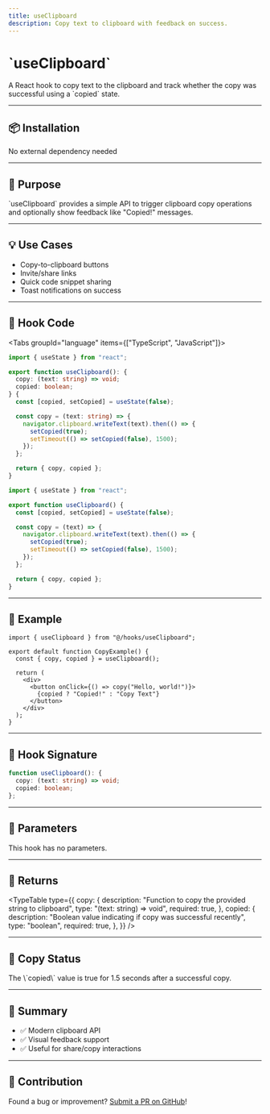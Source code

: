 ```yaml
---
title: useClipboard
description: Copy text to clipboard with feedback on success.
---
```


# \`useClipboard\`

A React hook to copy text to the clipboard and track whether the copy was successful using a \`copied\` state.

---

## 📦 Installation

<Callout>No external dependency needed</Callout>

---

## 🧠 Purpose

\`useClipboard\` provides a simple API to trigger clipboard copy operations and optionally show feedback like "Copied!" messages.

---

## 💡 Use Cases

- Copy-to-clipboard buttons
- Invite/share links
- Quick code snippet sharing
- Toast notifications on success

---

## 📁 Hook Code

<Tabs groupId="language" items={["TypeScript", "JavaScript"]}>
  <Tab value="TypeScript">

```ts title="useClipboard.ts"
import { useState } from "react";

export function useClipboard(): {
  copy: (text: string) => void;
  copied: boolean;
} {
  const [copied, setCopied] = useState(false);

  const copy = (text: string) => {
    navigator.clipboard.writeText(text).then(() => {
      setCopied(true);
      setTimeout(() => setCopied(false), 1500);
    });
  };

  return { copy, copied };
}
```

  </Tab>
  <Tab value="JavaScript">

```js title="useClipboard.js"
import { useState } from "react";

export function useClipboard() {
  const [copied, setCopied] = useState(false);

  const copy = (text) => {
    navigator.clipboard.writeText(text).then(() => {
      setCopied(true);
      setTimeout(() => setCopied(false), 1500);
    });
  };

  return { copy, copied };
}
```

  </Tab>
</Tabs>

---

## 🧪 Example

```tsx
import { useClipboard } from "@/hooks/useClipboard";

export default function CopyExample() {
  const { copy, copied } = useClipboard();

  return (
    <div>
      <button onClick={() => copy("Hello, world!")}>
        {copied ? "Copied!" : "Copy Text"}
      </button>
    </div>
  );
}
```

---

## 🧩 Hook Signature

```ts
function useClipboard(): {
  copy: (text: string) => void;
  copied: boolean;
};
```

---

## 📝 Parameters

<Callout type="info" title="No Initial Parameters">
  This hook has no parameters.
</Callout>

---

## 🎯 Returns

<TypeTable
  type={{
    copy: {
      description: "Function to copy the provided string to clipboard",
      type: "(text: string) => void",
      required: true,
    },
    copied: {
      description: "Boolean value indicating if copy was successful recently",
      type: "boolean",
      required: true,
    },
  }}
/>

---

## 🧯 Copy Status

<Callout type="info" title="Copied Flag">
  The \`copied\` value is true for 1.5 seconds after a successful copy.
</Callout>

---

## 🏁 Summary

- ✅ Modern clipboard API
- ✅ Visual feedback support
- ✅ Useful for share/copy interactions

---

## 🙋 Contribution

Found a bug or improvement? [Submit a PR on GitHub](https://github.com/your-repo/hooks-docs)!
